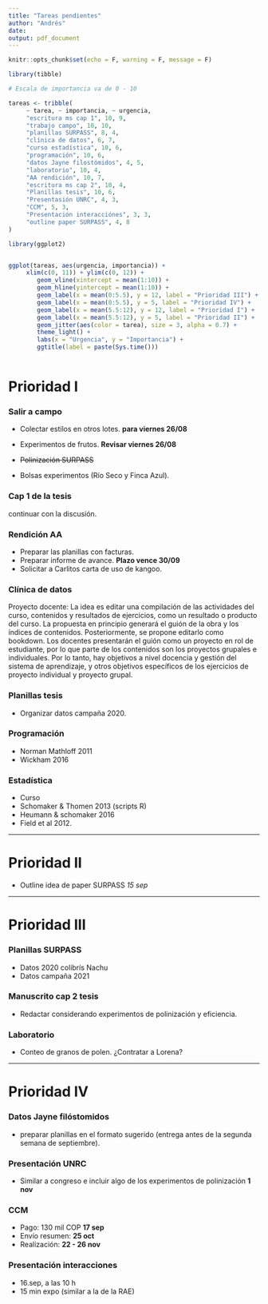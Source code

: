 ```yaml
---
title: "Tareas pendientes"
author: "Andrés"
date: 
output: pdf_document
---
```


```r
knitr::opts_chunk$set(echo = F, warning = F, message = F)
```


```r

library(tibble)

# Escala de importancia va de 0 - 10

tareas <- tribble(
     ~ tarea, ~ importancia, ~ urgencia,
     "escritura ms cap 1", 10, 9,
     "trabajo campo", 10, 10,
     "planillas SURPASS", 8, 4,
     "clínica de datos", 6, 7,
     "curso estadística", 10, 6,
     "programación", 10, 6,
     "datos Jayne filostómidos", 4, 5,
     "laboratorio", 10, 4,
     "AA rendición", 10, 7,
     "escritura ms cap 2", 10, 4,
     "Planillas tesis", 10, 6,
     "Presentasión UNRC", 4, 3,
     "CCM", 5, 3,
     "Presentación interacciónes", 3, 3,
     "outline paper SURPASS", 4, 8
)

library(ggplot2)


ggplot(tareas, aes(urgencia, importancia)) +
     xlim(c(0, 11)) + ylim(c(0, 12)) +
        geom_vline(xintercept = mean(1:10)) +
        geom_hline(yintercept = mean(1:10)) +
        geom_label(x = mean(0:5.5), y = 12, label = "Prioridad III") +
        geom_label(x = mean(0:5.5), y = 5, label = "Prioridad IV") +
        geom_label(x = mean(5.5:12), y = 12, label = "Prioridad I") +
        geom_label(x = mean(5.5:12), y = 5, label = "Prioridad II") + 
        geom_jitter(aes(color = tarea), size = 3, alpha = 0.7) + 
        theme_light() +
        labs(x = "Urgencia", y = "Importancia") +
        ggtitle(label = paste(Sys.time()))
        
```

\pagebreak

# Prioridad I 

### Salir a campo
- Colectar estilos en otros lotes.
**para viernes 26/08**

- Experimentos de frutos. 
**Revisar viernes 26/08**
- ~~Polinización SURPASS~~
- Bolsas experimentos (Río Seco y Finca Azul). 


### Cap 1 de la tesis 
continuar con la discusión.

### Rendición AA
- Preparar las planillas con facturas.
- Preparar informe de avance. **Plazo vence 30/09**
- Solicitar a Carlitos carta de uso de kangoo.


### Clínica de datos
Proyecto docente: 
La idea es editar una compilación de las actividades del curso, contenidos y resultados de ejercicios, como un resultado o producto del curso. La propuesta en principio generará el guión de la obra y los índices de contenidos. Posteriormente, se propone editarlo como bookdown. Los docentes presentarán el guión como un proyecto en rol de estudiante, por lo que parte de los contenidos son los proyectos grupales e individuales. Por lo tanto, hay objetivos a nivel docencia y gestión del sistema de aprendizaje, y otros objetivos específicos de los ejercicios de proyecto individual y proyecto grupal.

### Planillas tesis
- Organizar datos campaña 2020.

### Programación
- Norman Mathloff 2011
- Wickham 2016 

### Estadística
- Curso
- Schomaker & Thomen 2013 (scripts R)
- Heumann & schomaker 2016
- Field et al 2012.

------------------------------------

# Prioridad II

- Outline idea de paper SURPASS *15 sep*

----------------------------------------

# Prioridad III

### Planillas SURPASS
- Datos 2020 colibrís Nachu
- Datos campaña 2021

### Manuscrito cap 2 tesis
- Redactar considerando experimentos de polinización y eficiencia.

### Laboratorio
- Conteo de granos de polen. ¿Contratar a Lorena?



------------------------------------
# Prioridad IV

### Datos Jayne filóstomidos  
- preparar planillas en el formato sugerido (entrega antes de la segunda 
semana de septiembre).

### Presentación UNRC
- Similar a congreso e incluir algo de los experimentos de polinización **1 nov**

### CCM
- Pago: 130 mil COP **17 sep**
- Envío resumen: **25 oct**
- Realización: **22 - 26 nov**

### Presentación interacciones
- 16.sep, a las 10 h
- 15 min expo (similar a la de la RAE)












